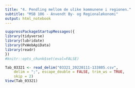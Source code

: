 ```yaml
---
title: "4. Pendling mellom de ulike kommunene i regionen."
subtitle: "MSB 106 - Anvendt By- og Regionaløkonomi"
output: html_notebook
---
```


```r
suppressPackageStartupMessages({
library(tidyverse)
library(lubridate)
library(PxWebApiData)
library(readr)
})
#knitr::opts_chunk$set(eval=FALSE)
```


```r
Tab_03321 <- read_delim("03321_20220111-133805.csv", 
    delim = ";", escape_double = FALSE, trim_ws = TRUE, 
    skip = 2)
View(Tab_03321)
```





